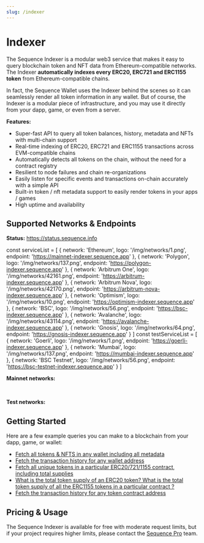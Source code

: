```yaml
---
slug: /indexer
---
```


# Indexer

The Sequence Indexer is a modular web3 service that makes it easy to query blockchain token
and NFT data from Ethereum-compatible networks. The Indexer **automatically indexes every
ERC20, ERC721 and ERC1155 token** from Ethereum-compatible chains. 

In fact, the Sequence Wallet uses the Indexer behind the scenes so it can seamlessly
render all token information in any wallet. But of course, the Indexer is a modular piece
of infrastructure, and you may use it directly from your dapp, game, or even from
a server.

**Features:**
* Super-fast API to query all token balances, history, metadata and NFTs with multi-chain support
* Real-time indexing of ERC20, ERC721 and ERC1155 transactions across EVM-compatible chains
* Automatically detects all tokens on the chain, without the need for a contract registry
* Resilient to node failures and chain re-organizations
* Easily listen for specific events and transactions on-chain accurately with a simple API
* Built-in token / nft metadata support to easily render tokens in your apps / games
* High uptime and availability


## Supported Networks & Endpoints

**Status:** https://status.sequence.info

const serviceList = [
  { network: 'Ethereum', logo: '/img/networks/1.png', endpoint: 'https://mainnet-indexer.sequence.app' },
  { network: 'Polygon', logo: '/img/networks/137.png', endpoint: 'https://polygon-indexer.sequence.app' },
  { network: 'Arbitrum One', logo: '/img/networks/42161.png', endpoint: 'https://arbitrum-indexer.sequence.app' },
  { network: 'Arbitrum Nova', logo: '/img/networks/42170.png', endpoint: 'https://arbitrum-nova-indexer.sequence.app' },
  { network: 'Optimism', logo: '/img/networks/10.png', endpoint: 'https://optimism-indexer.sequence.app' },
  { network: 'BSC', logo: '/img/networks/56.png', endpoint: 'https://bsc-indexer.sequence.app' },
  { network: 'Avalanche', logo: '/img/networks/43114.png', endpoint: 'https://avalanche-indexer.sequence.app' },
  { network: 'Gnosis', logo: '/img/networks/64.png', endpoint: 'https://gnosis-indexer.sequence.app' }
]
const testServiceList = [
  { network: 'Goerli', logo: '/img/networks/1.png', endpoint: 'https://goerli-indexer.sequence.app' },
  { network: 'Mumbai', logo: '/img/networks/137.png', endpoint: 'https://mumbai-indexer.sequence.app' },
  { network: 'BSC Testnet', logo: '/img/networks/56.png', endpoint: 'https://bsc-testnet-indexer.sequence.app' }
]

**Mainnet networks:**

<SequenceServiceList serviceName="Indexer" serviceList={serviceList} />

<br />

**Test networks:**
<SequenceServiceList serviceName="Indexer" serviceList={testServiceList} />


## Getting Started

Here are a few example queries you can make to a blockchain from your dapp, game, or wallet: 

* [Fetch all tokens & NFTS in any wallet including all metadata](/indexer/guides/fetch-tokens)
* [Fetch the transaction history for any wallet address](/indexer/guides/transaction-history)
* [Fetch all unique tokens in a particular ERC20/721/1155 contract, including total supplies](/indexer/guides/unique-tokens)
* [What is the total token supply of an ERC20 token? What is the total token supply of
all the ERC1155 tokens in a particular contract ?](/indexer/guides/unique-tokens)
* [Fetch the transaction history for any token contract address](/indexer/guides/transation-history-token-contract)


## Pricing & Usage

The Sequence Indexer is available for free with moderate request limits, but if your project
requires higher limits, please contact the [Sequence Pro](https://pro.sequence.xyz) team.
